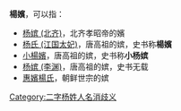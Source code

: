 '''楊嬪'''，可以指：
*[[杨嫔_(北齐)|杨嫔 (北齐)]]，北齐孝昭帝的嬪
*[[杨氏_(江国太妃)|杨氏 (江国太妃)]]，唐高祖的嫔，史书称'''楊嬪'''
*[[小楊嬪|小楊嬪]]，唐高祖的嫔，史书称'''小杨嫔'''
*[[杨嫔_(李渊)|杨嫔 (李渊)]]，唐高祖的嫔，史书无载
*[[惠嬪楊氏|惠嬪楊氏]]，朝鲜世宗的嫔

{{Disambiguation|Y|Cat=嫔消歧义}}
[[Category:二字杨姓人名消歧义|Category:二字杨姓人名消歧义]]